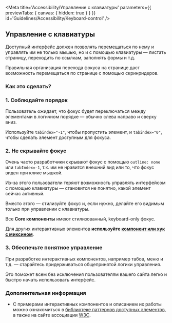 
<Meta
    title='Accessibility/Управление с клавиатуры'
    parameters={{ previewTabs: { canvas: { hidden: true } } }}
    id='Guidelines/Accessibility/Keyboard-control'
/>

## Управление с клавиатуры

Доступный интерфейс должен позволять перемещаться по нему и управлять им не только мышью, но и с помощью клавиатуры — листать страницу, переходить по ссылкам, заполнять формы и т.д.

Правильная организация перехода фокуса на странице даст возможность перемещаться по странице с помощью скринридеров.

### Как это сделать?

### 1. Соблюдайте порядок

Пользователь ожидает, что фокус будет переключаться между элементами в логичном порядке — обычно слева направо и сверху вниз.

Используйте `tabindex="-1"`, чтобы пропустить элемент, и `tabindex="0"`, чтобы сделать элемент доступным для фокуса.

### 2. Не скрывайте фокус

Очень часто разработчики скрывают фокус с помощью `outline: none` или `tabIndex=-1`, т.к. им не нравится внешний вид или то, что фокус виден при клике мышкой.

Из-за этого пользователи теряют возможность управлять интерфейсом с помощью клавиатуры — становится не понятно, какой элемент сейчас активный.

Вместо этого — стилизуйте фокус и, если нужно, делайте его видимым только при управлении с клавиатуры.

Все **Core компоненты** имеют стилизованный, keyboard-only фокус.

Для других интерактивных элементов **используйте [компонент или хук с миксином](?path=/docs/components-keyboardfocusable--docs)**.

### 3. Обеспечьте понятное управление

При разработке интерактивных компонентов, например табов, меню и т.д. — старайтесь придерживаться общепринятой логики управления.

Это поможет всем без исключения пользователям вашего сайта легко и быстро начать использовать интерфейс.

### Дополнительная информация

-   С примерами интерактивных компонентов и описанием их работы можно ознакомиться в [библиотеке паттернов доступных элементов](https://inclusive-components.design/), а также на сайте ассоциации [W3C](https://w3c.github.io/aria-practices/).
